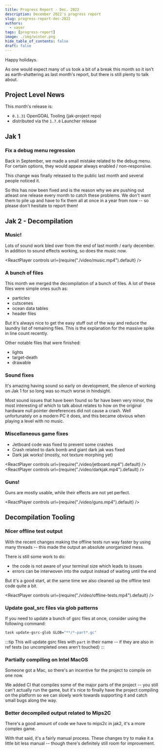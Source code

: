 ```yaml
---
title: Progress Report - Dec. 2022
description: December 2022's progress report
slug: progress-report-dec-2022
authors:
  - vaser
tags: [progress-report]
image: ./img/winter.png
hide_table_of_contents: false
draft: false
---
```


<head>
  <meta name="twitter:card" content="summary_large_image" />
</head>

Happy holidays.

As one would expect many of us took a bit of a break this month so it isn't as earth-shattering as last month's report, but there is still plenty to talk about.

<!--truncate-->

## Project Level News

This month's release is:
- `0.1.31` OpenGOAL Tooling (jak-project repo)
- distributed via the `1.7.0` Launcher release

## Jak 1

### Fix a debug menu regression <PRLink href="https://github.com/open-goal/jak-project/pull/2065"/>

Back in September, we made a small mistake related to the debug menu. For certain options, they would appear always enabled / non-responsive.

This change was finally released to the public last month and several people noticed it.

So this has now been fixed and is the reason why we are pushing out atleast one release every month to catch these problems.  We don't want them to pile up and have to fix them all at once in a year from now -- so please don't hesitate to report them!

## Jak 2 - Decompilation

### Music!

Lots of sound work bled over from the end of last month / early december.  In addition to sound effects working, so does the music now.

<ReactPlayer controls url={require("./video/music.mp4").default} />

### A bunch of files <PRLink href="https://github.com/open-goal/jak-project/pull/2042"/> <PRLink href="https://github.com/open-goal/jak-project/pull/2048"/> <PRLink href="https://github.com/open-goal/jak-project/pull/2059"/> <PRLink href="https://github.com/open-goal/jak-project/pull/2069"/> <PRLink href="https://github.com/open-goal/jak-project/pull/2070"/>

This month we merged the decompilation of a bunch of files.  A lot of these files were simple ones such as:
- particles
- cutscenes
- ocean data tables
- header files

But it's always nice to get the easy stuff out of the way and reduce the laundry list of remaining files. This is the explanation for the massive spike in line count recently.

Other notable files that were finished:
- lights
- target-death
- drawable

### Sound fixes <PRLink href="https://github.com/open-goal/jak-project/pull/2049"/> <PRLink href="https://github.com/open-goal/jak-project/pull/2057"/> <PRLink href="https://github.com/open-goal/jak-project/pull/2072"/>

It's amazing having sound so early on development, the silence of working on Jak 1 for so long was so much worse in hindsight.

Most sound issues that have been found so far have been very minor, the most interesting of which to talk about relates to how on the original hardware null pointer dereferences did not cause a crash.  Well unfortunately on a modern PC it does, and this became obvious when playing a level with no music.

### Miscellaneous game fixes <PRLink href="https://github.com/open-goal/jak-project/pull/2050"/> <PRLink href="https://github.com/open-goal/jak-project/pull/2068"/>

- Jetboard code was fixed to prevent some crashes
- Crash related to dark bomb and giant dark jak was fixed
- Dark jak works! (mostly, not texture morphing yet)

<ReactPlayer controls url={require("./video/jetboard.mp4").default} />
<ReactPlayer controls url={require("./video/darkjak.mp4").default} />

### Guns! <PRLink href="https://github.com/open-goal/jak-project/pull/2067"/>

Guns are mostly usable, while their effects are not yet perfect.

<ReactPlayer controls url={require("./video/guns.mp4").default} />

## Decompilation Tooling

### Nicer offline test output <PRLink href="https://github.com/open-goal/jak-project/pull/2045"/> <PRLink href="https://github.com/open-goal/jak-project/pull/2066"/>

With the recent changes making the offline tests run way faster by using many threads -- this made the output an absolute unorganized mess.

There is still some work to do:
- the code is not aware of your terminal size which leads to issues
- errors can be interwoven into the output instead of waiting until the end

But it's a good start, at the same time we also cleaned up the offline test code quite a bit.

<ReactPlayer controls url={require("./video/offline-tests.mp4").default} />

### Update goal_src files via glob patterns <PRLink href="https://github.com/open-goal/jak-project/pull/2048"/>

If you need to update a bunch of gsrc files at once, consider using the following command:

```bash
task update-gsrc-glob GLOB="**/*-part*.gc"
```

:::tip
This will update gsrc files with `part` in their name -- if they are also in ref tests (so uncompleted ones aren't touched)
:::

### Partially compiling on Intel MacOS <PRLink href="https://github.com/open-goal/jak-project/pull/2063"/> <PRLink href="https://github.com/open-goal/jak-project/pull/2064"/>

Someone got a Mac, so there's an incentive for the project to compile on one now.

We added CI that compiles some of the major parts of the project -- you still can't actually run the game, but it's nice to finally have the project compiling on the platform so we can slowly work towards supporting it and catch small bugs along the way.

### Better decompiled output related to Mips2C <PRLink href="https://github.com/open-goal/jak-project/pull/2054"/>

There's a good amount of code we have to mips2c in jak2, it's a more complex game.

With that said, it's a fairly manual process.  These changes try to make it a little bit less manual -- though there's definitely still room for improvement.

